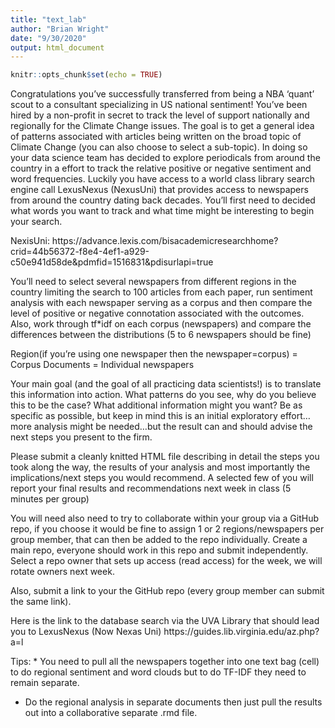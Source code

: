 ```yaml
---
title: "text_lab"
author: "Brian Wright"
date: "9/30/2020"
output: html_document
---
```


```r
knitr::opts_chunk$set(echo = TRUE)
```

Congratulations you've successfully transferred from being a NBA 'quant' scout to a consultant specializing in US national sentiment! You've been hired by a non-profit in secret to track the level of support nationally and regionally for the Climate Change issues. The goal is to get a general idea of patterns associated with articles being written on the broad topic of Climate Change (you can also choose to select a sub-topic). In doing so your data science team has decided to explore periodicals from around the country in a effort to track the relative positive or negative sentiment and word frequencies. Luckily you have access to a world class library search engine call LexusNexus (NexusUni) that provides access to newspapers from around the country dating back decades. You'll first need to decided what words you want to track and what time might be interesting to begin your search. 

NexisUni: https://advance.lexis.com/bisacademicresearchhome?crid=44b56372-f8e4-4ef1-a929-c50e941d58de&pdmfid=1516831&pdisurlapi=true

You'll need to select several newspapers from different regions in the country limiting the search to 100 articles from each paper, run sentiment analysis with each newspaper serving as a corpus and then compare the level of positive or negative connotation associated with the outcomes. Also, work through tf*idf on each corpus (newspapers) and compare the differences between the distributions (5 to 6 newspapers should be fine)

Region(if you're using one newspaper then the newspaper=corpus) = Corpus
Documents = Individual newspapers 

Your main goal (and the goal of all practicing data scientists!) is to translate this information into action. What patterns do you see, why do you believe this to be the case? What additional information might you want? Be as specific as possible, but keep in mind this is an initial exploratory effort...more analysis might be needed...but the result can and should advise the next steps you present to the firm. 


Please submit a cleanly knitted HTML file describing in detail the steps you 
took along the way, the results of your analysis and most importantly the implications/next steps you would recommend. A selected few of you will report your final results and recommendations next week in class (5 minutes per group) 

You will need also need to try to collaborate within your group via a GitHub repo, if you choose it would be fine to assign 1 or 2 regions/newspapers per group member, that can then be added to the repo individually. Create a main repo, everyone should work in this repo and submit independently. Select a repo owner that sets up access (read access) for the week, we will rotate owners next week. 

Also, submit a link to your the GitHub repo (every group member can submit the same link). 

Here is the link to the database search via the UVA Library that should lead you to LexusNexus (Now Nexas Uni)
https://guides.lib.virginia.edu/az.php?a=l

Tips: 
* You need to pull all the newspapers together into one text bag (cell) to do regional sentiment and word clouds but to do TF-IDF they need to remain separate. 

* Do the regional analysis in separate documents then just pull the results out into a collaborative separate .rmd file. 
